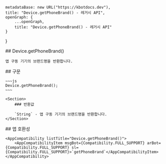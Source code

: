 
    metadataBase: new URL("https://kbotdocs.dev"),
    title: "Device.getPhoneBrand() - 레거시 API",
    openGraph: {
        ...openGraph,
        title: "Device.getPhoneBrand() - 레거시 API"
    }
}

<Section>
    ## Device.getPhoneBrand()

    앱 구동 기기의 브랜드명을 반환합니다.
</Section>
<Section>
    ## 구문

    ~~~js
    Device.getPhoneBrand();
    ~~~

    <Section>
        ### 반환값

        `String` - 앱 구동 기기의 브랜드명을 반환합니다.
    </Section>
</Section>
<Section>
    ## 앱 호환성

    <AppCompatibility listTitle="Device.getPhoneBrand()">
        <AppCompatibilityItem msgBot={Compatibility.FULL_SUPPORT} arBot={Compatibility.FULL_SUPPORT} sl={Compatibility.FULL_SUPPORT}>`getPhoneBrand`</AppCompatibilityItem>
    </AppCompatibility>
</Section>